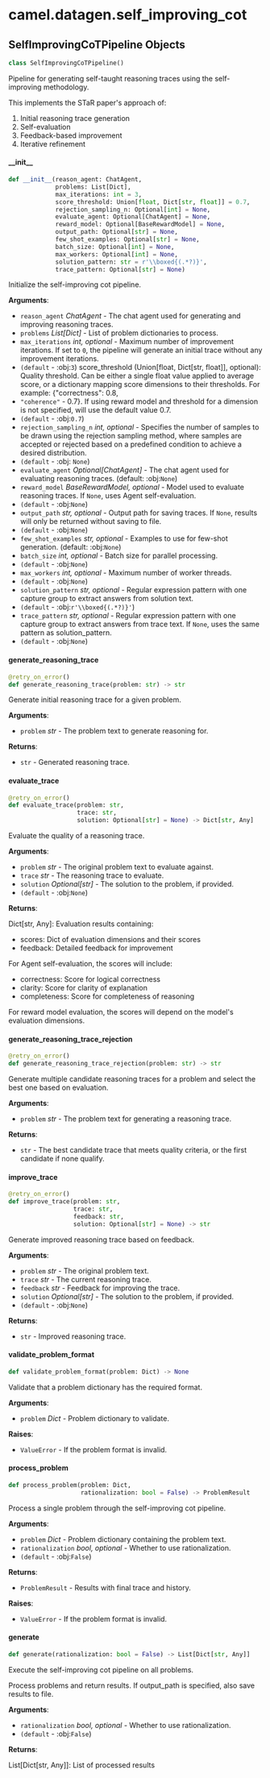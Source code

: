 <a id="camel.datagen.self_improving_cot"></a>

# camel.datagen.self\_improving\_cot

<a id="camel.datagen.self_improving_cot.SelfImprovingCoTPipeline"></a>

## SelfImprovingCoTPipeline Objects

```python
class SelfImprovingCoTPipeline()
```

Pipeline for generating self-taught reasoning traces
using the self-improving methodology.

This implements the STaR paper's approach of:
1. Initial reasoning trace generation
2. Self-evaluation
3. Feedback-based improvement
4. Iterative refinement

<a id="camel.datagen.self_improving_cot.SelfImprovingCoTPipeline.__init__"></a>

#### \_\_init\_\_

```python
def __init__(reason_agent: ChatAgent,
             problems: List[Dict],
             max_iterations: int = 3,
             score_threshold: Union[float, Dict[str, float]] = 0.7,
             rejection_sampling_n: Optional[int] = None,
             evaluate_agent: Optional[ChatAgent] = None,
             reward_model: Optional[BaseRewardModel] = None,
             output_path: Optional[str] = None,
             few_shot_examples: Optional[str] = None,
             batch_size: Optional[int] = None,
             max_workers: Optional[int] = None,
             solution_pattern: str = r'\\boxed{(.*?)}',
             trace_pattern: Optional[str] = None)
```

Initialize the self-improving cot pipeline.

**Arguments**:

- `reason_agent` _ChatAgent_ - The chat agent used for generating and
  improving reasoning traces.
- `problems` _List[Dict]_ - List of problem dictionaries to process.
- `max_iterations` _int, optional_ - Maximum number of improvement
  iterations. If set to `0`, the pipeline will generate an
  initial trace without any improvement iterations.
- `(default` - :obj:`3`)
  score_threshold (Union[float, Dict[str, float]], optional):
  Quality threshold. Can be either a single float value applied
  to average score, or a dictionary mapping score dimensions to
  their thresholds. For example: {"correctness": 0.8,
- `"coherence"` - 0.7}. If using reward model and threshold for a
  dimension is not specified, will use the default value 0.7.
- `(default` - :obj:`0.7`)
- `rejection_sampling_n` _int, optional_ - Specifies the number of
  samples to be drawn using the rejection sampling
  method, where samples are accepted or rejected based on
  a predefined condition to achieve a desired distribution.
- `(default` - :obj: `None`)
- `evaluate_agent` _Optional[ChatAgent]_ - The chat agent used for
  evaluating reasoning traces. (default: :obj:`None`)
- `reward_model` _BaseRewardModel, optional_ - Model used to evaluate
  reasoning traces. If `None`, uses Agent self-evaluation.
- `(default` - :obj:`None`)
- `output_path` _str, optional_ - Output path for saving traces. If
  `None`, results will only be returned without saving to file.
- `(default` - :obj:`None`)
- `few_shot_examples` _str, optional_ - Examples to use for few-shot
  generation. (default: :obj:`None`)
- `batch_size` _int, optional_ - Batch size for parallel processing.
- `(default` - :obj:`None`)
- `max_workers` _int, optional_ - Maximum number of worker threads.
- `(default` - :obj:`None`)
- `solution_pattern` _str, optional_ - Regular expression pattern with
  one capture group to extract answers from solution text.
- `(default` - :obj:`r'\\boxed{(.*?)}'`)
- `trace_pattern` _str, optional_ - Regular expression pattern with one
  capture group to extract answers from trace text. If `None`,
  uses the same pattern as solution_pattern.
- `(default` - :obj:`None`)

<a id="camel.datagen.self_improving_cot.SelfImprovingCoTPipeline.generate_reasoning_trace"></a>

#### generate\_reasoning\_trace

```python
@retry_on_error()
def generate_reasoning_trace(problem: str) -> str
```

Generate initial reasoning trace for a given problem.

**Arguments**:

- `problem` _str_ - The problem text to generate reasoning for.
  

**Returns**:

- `str` - Generated reasoning trace.

<a id="camel.datagen.self_improving_cot.SelfImprovingCoTPipeline.evaluate_trace"></a>

#### evaluate\_trace

```python
@retry_on_error()
def evaluate_trace(problem: str,
                   trace: str,
                   solution: Optional[str] = None) -> Dict[str, Any]
```

Evaluate the quality of a reasoning trace.

**Arguments**:

- `problem` _str_ - The original problem text to evaluate against.
- `trace` _str_ - The reasoning trace to evaluate.
- `solution` _Optional[str]_ - The solution to the problem, if provided.
- `(default` - :obj:`None`)
  

**Returns**:

  Dict[str, Any]: Evaluation results containing:
  - scores: Dict of evaluation dimensions and their scores
  - feedback: Detailed feedback for improvement
  
  For Agent self-evaluation, the scores will include:
  - correctness: Score for logical correctness
  - clarity: Score for clarity of explanation
  - completeness: Score for completeness of reasoning
  
  For reward model evaluation, the scores will depend on
  the model's evaluation dimensions.

<a id="camel.datagen.self_improving_cot.SelfImprovingCoTPipeline.generate_reasoning_trace_rejection"></a>

#### generate\_reasoning\_trace\_rejection

```python
@retry_on_error()
def generate_reasoning_trace_rejection(problem: str) -> str
```

Generate multiple candidate reasoning traces for a problem and
select the best one based on evaluation.

**Arguments**:

- `problem` _str_ - The problem text for generating a reasoning trace.
  

**Returns**:

- `str` - The best candidate trace that meets quality criteria, or the
  first candidate if none qualify.

<a id="camel.datagen.self_improving_cot.SelfImprovingCoTPipeline.improve_trace"></a>

#### improve\_trace

```python
@retry_on_error()
def improve_trace(problem: str,
                  trace: str,
                  feedback: str,
                  solution: Optional[str] = None) -> str
```

Generate improved reasoning trace based on feedback.

**Arguments**:

- `problem` _str_ - The original problem text.
- `trace` _str_ - The current reasoning trace.
- `feedback` _str_ - Feedback for improving the trace.
- `solution` _Optional[str]_ - The solution to the problem, if provided.
- `(default` - :obj:`None`)
  

**Returns**:

- `str` - Improved reasoning trace.

<a id="camel.datagen.self_improving_cot.SelfImprovingCoTPipeline.validate_problem_format"></a>

#### validate\_problem\_format

```python
def validate_problem_format(problem: Dict) -> None
```

Validate that a problem dictionary has the required format.

**Arguments**:

- `problem` _Dict_ - Problem dictionary to validate.
  

**Raises**:

- `ValueError` - If the problem format is invalid.

<a id="camel.datagen.self_improving_cot.SelfImprovingCoTPipeline.process_problem"></a>

#### process\_problem

```python
def process_problem(problem: Dict,
                    rationalization: bool = False) -> ProblemResult
```

Process a single problem through the self-improving cot pipeline.

**Arguments**:

- `problem` _Dict_ - Problem dictionary containing the problem text.
- `rationalization` _bool, optional_ - Whether to use rationalization.
- `(default` - :obj:`False`)
  

**Returns**:

- `ProblemResult` - Results with final trace and history.
  

**Raises**:

- `ValueError` - If the problem format is invalid.

<a id="camel.datagen.self_improving_cot.SelfImprovingCoTPipeline.generate"></a>

#### generate

```python
def generate(rationalization: bool = False) -> List[Dict[str, Any]]
```

Execute the self-improving cot pipeline on all problems.

Process problems and return results. If output_path is specified,
also save results to file.

**Arguments**:

- `rationalization` _bool, optional_ - Whether to use rationalization.
- `(default` - :obj:`False`)
  

**Returns**:

  List[Dict[str, Any]]: List of processed results

